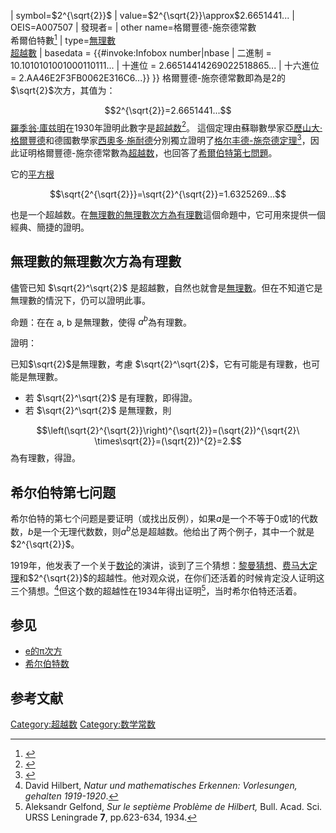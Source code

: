 {{Infobox number
| name=2的<math>\sqrt{2}</math>次方
| nav=no
| is integer = no
| number=<math>2^{\sqrt{2}}</math>
| symbol=<math>2^{\sqrt{2}}</math>
| value=<math>2^{\sqrt{2}}\approx</math>2.6651441...
| OEIS=A007507
| 發現者=
| other name=格爾豐德-施奈德常數<br/>希爾伯特數<ref>{{citation|authorlink=Richard Courant|authorlink2=Herbert Robbins|first1=R.|last1=Courant|first2=H.|last2=Robbins|title=What Is Mathematics?: An Elementary Approach to Ideas and Methods|publisher=Oxford University Press|year=1996|page=107}}</ref>
| type=[[無理數|無理數]]<br/>[[超越數|超越數]]
| basedata = {{#invoke:Infobox number|nbase
| 二進制 = 10.1010101001000110111...
| 十進位 = 2.66514414269022518865...
| 十六進位 = 2.AA46E2F3FB0062E316C6...}}
}}
格爾豐德-施奈德常數即為是2的<math>\sqrt{2}</math>次方，其值为：
:<math>2^{\sqrt{2}}=2.6651441...</math>
[[羅季翁·庫兹明|羅季翁·庫兹明]]在1930年證明此數字是[[超越数|超越数]]<ref name=Kuzmin>{{cite journal |author=R. O. Kuzmin |title=On a new class of transcendental numbers |journal=Izvestiya Akademii Nauk SSSR, Ser. matem. |volume=7 |year=1930 |pages=585–597 |url=http://mi.mathnet.ru/eng/izv5316}}</ref>。
這個定理由蘇聯數學家[[亞歷山大·格爾豐德|亞歷山大·格爾豐德]]和德國數學家[[西奧多·施耐德|西奧多·施耐德]]分別獨立證明了[[格尔丰德-施奈德定理|格尔丰德-施奈德定理]]<ref>{{cite journal |author=Aleksandr Gelfond |title=Sur le septième Problème de Hilbert |journal=Bulletin de l'Académie des Sciences de l'URSS. Classe des sciences mathématiques et na |volume=VII |issue=4 |pages=623–634 |year=1934 |url=http://mi.mathnet.ru/eng/izv4924 |access-date=2021-11-01 |archive-date=2020-06-11 |archive-url=https://web.archive.org/web/20200611045713/http://www.mathnet.ru/php/archive.phtml?wshow=paper&jrnid=im&paperid=4924&option_lang=eng |dead-url=no }}</ref>，因此证明格爾豐德-施奈德常數為[[超越数|超越数]]，也回答了[[希爾伯特第七問題|希爾伯特第七問題]]。

它的[[平方根|平方根]]
:<math>\sqrt{2^{\sqrt{2}}}=\sqrt{2}^{\sqrt{2}}=1.6325269...</math>

也是一个超越数。在[[#無理數的無理數次方為有理數|無理數的無理數次方為有理數]]這個命題中，它可用來提供一個經典、簡捷的證明。

== 無理數的無理數次方為有理數 ==
儘管已知 <math>\sqrt{2}^\sqrt{2}</math> 是超越數，自然也就會是[[無理數|無理數]]。但在不知道它是無理數的情況下，仍可以證明此事。

命題：在在 a, b 是無理數，使得 <math>a^b</math>為有理數。

證明：

已知<math>\sqrt{2}</math>是無理數，考慮 <math>\sqrt{2}^\sqrt{2}</math>，它有可能是有理數，也可能是無理數。
* 若 <math>\sqrt{2}^\sqrt{2}</math> 是有理數，即得證。
* 若 <math>\sqrt{2}^\sqrt{2}</math> 是無理數，則
:<math>\left(\sqrt{2}^{\sqrt{2}}\right)^{\sqrt{2}}=(\sqrt{2})^{\sqrt{2}\ \times\sqrt{2}}=(\sqrt{2})^{2}=2.</math>
為有理數，得證。

== 希尔伯特第七问题 ==
{{main|希爾伯特第七問題}}
希尔伯特的第七个问题是要证明（或找出反例），如果''a''是一个不等于0或1的代数数，''b''是一个无理代数数，则''a<sup>b</sup>''总是超越数。他给出了两个例子，其中一个就是<math>2^{\sqrt{2}}</math>。

1919年，他发表了一个关于[[数论|数论]]的演讲，谈到了三个猜想：[[黎曼猜想|黎曼猜想]]、[[费马大定理|费马大定理]]和<math>2^{\sqrt{2}}</math>的超越性。他对观众说，在你们还活着的时候肯定没人证明这三个猜想。<ref>David Hilbert, ''Natur und mathematisches Erkennen: Vorlesungen, gehalten 1919-1920''.</ref>但这个数的超越性在1934年得出证明<ref>Aleksandr Gelfond, ''Sur le septième Problème de Hilbert,'' Bull. Acad. Sci. URSS Leningrade '''7''', pp.623-634, 1934.</ref>，当时希尔伯特还活着。

== 参见 ==
* [[e的π次方|e的π次方]]
* [[希尔伯特数|希尔伯特数]]

== 参考文献 ==
<references/>

[[Category:超越数|Category:超越数]]
[[Category:数学常数|Category:数学常数]]